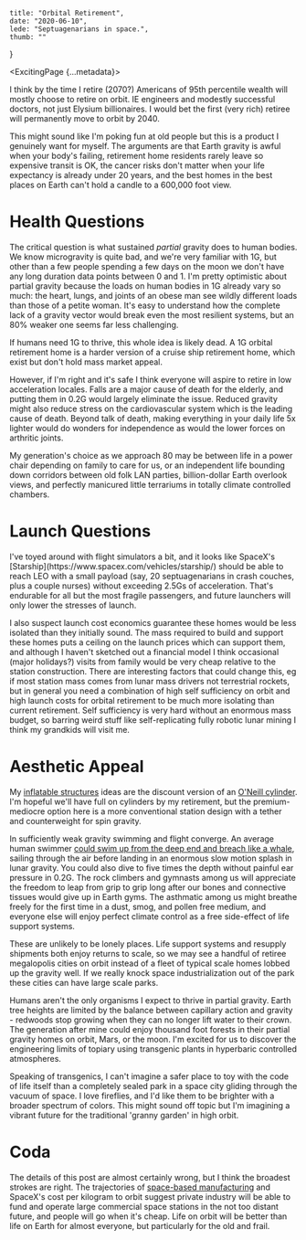     title: "Orbital Retirement",
    date: "2020-06-10",
    lede: "Septuagenarians in space.",
    thumb: ""
}


<ExcitingPage {...metadata}>

I think by the time I retire (2070?) Americans of 95th percentile wealth will mostly choose to retire on orbit. IE engineers and modestly successful doctors, not just Elysium billionaires. I would bet the first (very rich) retiree will permanently move to orbit by 2040.

<Im src="earth_pano_crop_small.jpg" width="99%"
    cap="Image: NASA https://www.nasa.gov/image-feature/good-morning-from-the-international-space-station-1/"
    link="/images/earth_pano_crop.jpg"
    />

This might sound like I'm poking fun at old people but this is a product I genuinely want for myself. The arguments are that Earth gravity is awful when your body's failing, retirement home residents rarely leave so expensive transit is OK, the cancer risks don't matter when your life expectancy is already under 20 years, and the best homes in the best places on Earth can't hold a candle to a 600,000 foot view. 

# Health Questions

The critical question is what sustained _partial_ gravity does to human bodies. We know microgravity is quite bad, and we're very familiar with 1G, but other than a few people spending a few days on the moon we don't have any long duration data points between 0 and 1. I'm pretty optimistic about partial gravity because the loads on human bodies in 1G already vary so much: the heart, lungs, and joints of an obese man see wildly different loads than those of a petite woman. It's easy to understand how the complete lack of a gravity vector would break even the most resilient systems, but an 80% weaker one seems far less challenging.

If humans need 1G to thrive, this whole idea is likely dead. A 1G orbital retirement home is a harder version of a cruise ship retirement home, which exist but don't hold mass market appeal. 

However, if I'm right and it's safe I think everyone will aspire to retire in low acceleration locales. Falls are a major cause of death for the elderly, and putting them in 0.2G would largely eliminate the issue. Reduced gravity might also reduce stress on the cardiovascular system which is the leading cause of death. Beyond talk of death, making everything in your daily life 5x lighter would do wonders for independence as would the lower forces on arthritic joints.

My generation's choice as we approach 80 may be between life in a power chair depending on family to care for us, or an independent life bounding down corridors between old folk LAN parties, billion-dollar Earth overlook views, and perfectly manicured little terrariums in totally climate controlled chambers.

# Launch Questions

<Im src="starship-wide.jpg" cap="SpaceX's next-gen rocket, Starship, illustrated at stage separation above Earth. Artist's conception. Image: SpaceX" />
I've toyed around with flight simulators a bit, and it looks like SpaceX's [Starship](https://www.spacex.com/vehicles/starship/) should be able to reach LEO with a small payload (say, 20 septuagenarians in crash couches, plus a couple nurses) without exceeding 2.5Gs of acceleration. That's endurable for all but the most fragile passengers, and future launchers will only lower the stresses of launch. 

I also suspect launch cost economics guarantee these homes would be less isolated than they initially sound. The mass required to build and support these homes puts a ceiling on the launch prices which can support them, and although I haven't sketched out a financial model I think occasional (major holidays?) visits from family would be very cheap relative to the station construction. There are interesting factors that could change this, eg if most station mass comes from lunar mass drivers not terrestrial rockets, but in general you need a combination of high self sufficiency on orbit and high launch costs for orbital retirement to be much more isolating than current retirement. Self sufficiency is very hard without an enormous mass budget, so barring weird stuff like self-replicating fully robotic lunar mining I think my grandkids will visit me.

# Aesthetic Appeal

<Im src="oneill-cylinder-scaled.jpeg" cap="Original artists conception of an O'Neill Cylinder. Image: NASA" link="/images/oneill-cylinder-large.jpeg" width="80%"/>

My [inflatable structures](https://nickparker.co/exciting/inflatable-structures) ideas are the discount version of an [O'Neill cylinder](https://en.wikipedia.org/wiki/O%27Neill_cylinder). I'm hopeful we'll have full on cylinders by my retirement, but the premium-mediocre option here is a more conventional station design with a tether and counterweight for spin gravity.

In sufficiently weak gravity swimming and flight converge. An average human swimmer [could swim up from the deep end and breach like a whale](https://what-if.xkcd.com/124/), sailing through the air before landing in an enormous slow motion splash in lunar gravity. You could also dive to five times the depth without painful ear pressure in 0.2G. The rock climbers and gymnasts among us will appreciate the freedom to leap from grip to grip long after our bones and connective tissues would give up in Earth gyms. The asthmatic among us might breathe freely for the first time in a dust, smog, and pollen free medium, and everyone else will enjoy perfect climate control as a free side-effect of life support systems.

These are unlikely to be lonely places. Life support systems and resupply shipments both enjoy returns to scale, so we may see a handful of retiree megalopolis cities on orbit instead of a fleet of typical scale homes lobbed up the gravity well. If we really knock space industrialization out of the park these cities can have large scale parks.

Humans aren't the only organisms I expect to thrive in partial gravity. Earth tree heights are limited by the balance between capillary action and gravity - redwoods stop growing when they can no longer lift water to their crown. The generation after mine could enjoy thousand foot forests in their partial gravity homes on orbit, Mars, or the moon. I'm excited for us to discover the engineering limits of topiary using transgenic plants in hyperbaric controlled atmospheres.


Speaking of transgenics, I can't imagine a safer place to toy with the code of life itself than a completely sealed park in a space city gliding through the vacuum of space. I love fireflies, and I'd like them to be brighter with a broader spectrum of colors. This might sound off topic but I'm imagining a vibrant future for the traditional 'granny garden' in high orbit. 

<Im src="colorful-redwoods.jpg" cap="Redwoods Nightlights. Art installation by David Trubridge in Rotorua forest, New Zealand. Image: inhabitat.com" link="https://inhabitat.com/david-trubridge-lights-up-a-magical-redwood-tree-walk-in-new-zealand/"/>


# Coda

The details of this post are almost certainly wrong, but I think the broadest strokes are right. The trajectories of [space-based manufacturing](https://nickparker.co/exciting/space-based-mfg) and SpaceX's cost per kilogram to orbit suggest private industry will be able to fund and operate large commercial space stations in the not too distant future, and people will go when it's cheap. Life on orbit will be better than life on Earth for almost everyone, but particularly for the old and frail.

</ExcitingPage>
